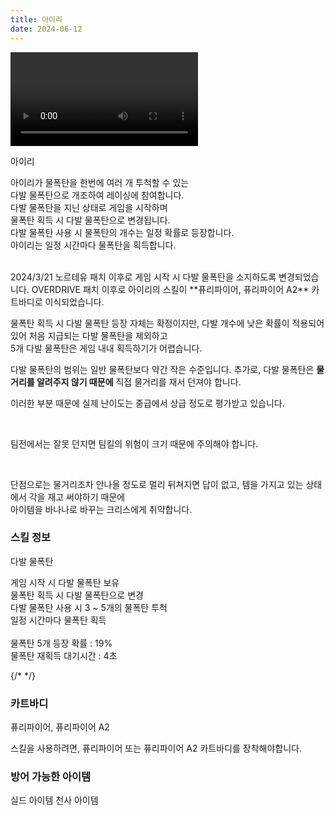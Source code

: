 ```yaml
---
title: 아이리
date: 2024-06-12
---
```


<Division className="mdRatio">
	<Video fileName="skill/skill-airi.mp4" />
</Division>

<Sprite className="character" backgroundPosition="-320px -1403px">아이리</Sprite>

<Bq>아이리가 물폭탄을 한번에 여러 개 투척할 수 있는 <br/>
다발 물폭탄으로 개조하여 레이싱에 참여합니다.<br/>
다발 물폭탄을 지닌 상태로 게임을 시작하며<br/>
물폭탄 획득 시 다발 물폭탄으로 변경됩니다.<br/>
다발 물폭탄 사용 시 물폭탄의 개수는 일정 확률로 등장합니다. <br/>
아이리는 일정 시간마다 물폭탄을 획득합니다.<br/><br/>
<Link target="_blank" href="https://kartdrift.nexon.com/kartdrift/ko/news/update/view?threadId=2527539">2024/3/21 노르테유 패치</Link> 이후로 게임 시작 시 다발 물폭탄을 소지하도록 변경되었습니다.
OVERDRIVE 패치 이후로 아이리의 스킬이 **퓨리파이어, 퓨리파이어 A2** 카트바디로 이식되었습니다.</Bq>

물폭탄 획득 시 다발 물폭탄 등장 자체는 확정이지만, 다발 개수에 낮은 확률이 적용되어 있어 처음 지급되는 다발 물폭탄을 제외하고 <br/>
5개 다발 물폭탄은 게임 내내 획득하기가 어렵습니다. <br/>

다발 물폭탄의 범위는 일반 물폭탄보다 약간 작은 수준입니다. 추가로, 다발 물폭탄은 **물거리를 알려주지 않기 때문에** 직접 물거리를 재서 던져야 합니다. <br/>

이러한 부분 때문에 실제 난이도는 중급에서 상급 정도로 평가받고 있습니다.

<br/>

팀전에서는 잘못 던지면 팀킬의 위험이 크기 때문에 주의해야 합니다.

<br/>

단점으로는 물거리조차 안나올 정도로 멀리 뒤쳐지면 답이 없고, 템을 가지고 있는 상태에서 각을 재고 써야하기 때문에 <br/> 
아이템을 바나나로 바꾸는 크리스에게 취약합니다.

### 스킬 정보

<Sprite className="skill" backgroundPosition="-280px -460px">다발 물폭탄</Sprite>

<Info diffText="초보자 추천" titleText="다발 물폭탄" tagText="패시브"/>

<Bq>게임 시작 시 다발 물폭탄 보유 <br/>
물폭탄 획득 시 다발 물폭탄으로 변경<br/>
다발 물폭탄 사용 시 3 ~ 5개의 물폭탄 투척<br/>
일정 시간마다 물폭탄 획득<br/><br/>물폭탄 5개 등장 확률 : 19%<br/>
물폭탄 재획득 대기시간 : 4초</Bq>

{/* <TagList title="재사용 대기시간 및 물폭탄 5개 등장 확률">
    <Tag name="일반" text1="42초 / 19%"/>
    <Tag name="고급" text1="40초 / 20%"/>
    <Tag name="희귀" text1="38초 / 21%"/>
    <Tag name="영웅" text1="36초 / 22%"/>
    <Tag name="전설" text1="34초 / 23%"/>
</TagList> */}

### 카트바디

<Sprite className="kart" backgroundPosition="-2945px -2379px">
	퓨리파이어, 퓨리파이어 A2
</Sprite>

스킬을 사용하려면, 퓨리파이어 또는 퓨리파이어 A2 카트바디를 장착해야합니다.

### 방어 가능한 아이템

<Division className="mdFlex mdCg">
    <Sprite className="item" backgroundPosition="-244px -165px">실드 아이템</Sprite>
    <Sprite className="item" backgroundPosition="-87px -13px">천사 아이템</Sprite>
</Division>